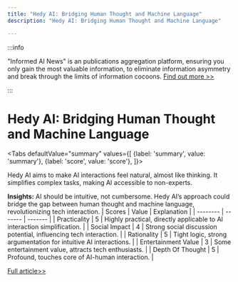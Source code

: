 ```yaml
---
title: "Hedy AI: Bridging Human Thought and Machine Language"
description: "Hedy AI: Bridging Human Thought and Machine Language"

---
```



:::info

"Informed AI News" is an publications aggregation platform, ensuring you only gain the most valuable information, to eliminate information asymmetry and break through the limits of information cocoons.  [Find out more >>](/)

:::

# Hedy AI: Bridging Human Thought and Machine Language


<Tabs
	defaultValue="summary"
	values={[
	{label: 'summary', value: 'summary'},
	{label: 'score', value: 'score'},
]}>
<TabItem value="summary">


Hedy AI aims to make AI interactions feel natural, almost like thinking. It simplifies complex tasks, making AI accessible to non-experts.

**Insights:**
AI should be intuitive, not cumbersome. Hedy AI’s approach could bridge the gap between human thought and machine language, revolutionizing tech interaction.
</TabItem>
<TabItem value="score">
	| Scores     | Value   | Explanation |
	| -------- | ------- | ------- |
	| Practicality  | 5    | Highly practical, directly applicable to AI interaction simplification.    |
	| Social Impact | 4     | Strong social discussion potential, influencing tech interaction.    |
	| Rationality    | 5    | Tight logic, strong argumentation for intuitive AI interactions.    |
	| Entertainment Value    | 3    | Some entertainment value, attracts tech enthusiasts.    |
	| Depth Of Thought    | 5    | Profound, touches core of AI-human interaction.    |
</TabItem>
</Tabs>

[Full article>>](https://www.hedy.bot/)
